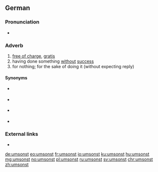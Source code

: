 ==German==

===Pronunciation===
* {{IPA|/ʊmˈzɔnst/|lang=de}}

===Adverb===
{{de-adv}}

# [[free of charge]], [[gratis]]
# having done something [[without]] [[success]]
# for nothing; for the sake of doing it (without expecting reply) 

====Synonyms====
* {{sense|free of charge, gratis}} {{l/de|gratis}}
* {{sense|free of charge, gratis}} {{l/de|kostenlos}}
* {{sense|free of charge, gratis}} {{l/de|kostenfrei}}
* {{sense|without success}} {{l/de|erfolglos}}

===External links===
* {{R:Duden}}

[[de:umsonst]]
[[eo:umsonst]]
[[fr:umsonst]]
[[io:umsonst]]
[[ku:umsonst]]
[[hu:umsonst]]
[[mg:umsonst]]
[[no:umsonst]]
[[pl:umsonst]]
[[ru:umsonst]]
[[sv:umsonst]]
[[chr:umsonst]]
[[zh:umsonst]]